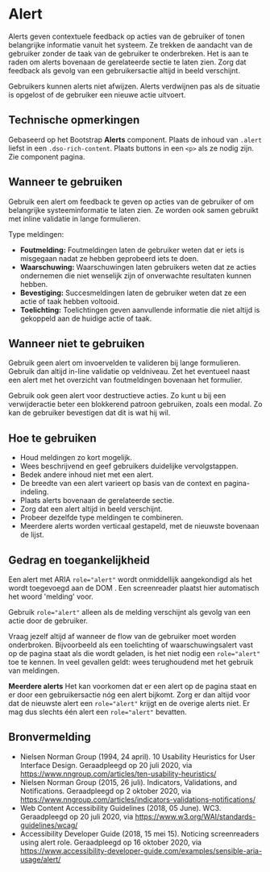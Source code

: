 
# Alert

Alerts geven contextuele feedback op acties van de gebruiker of tonen belangrijke informatie vanuit het systeem. Ze trekken de aandacht van de gebruiker zonder de taak van de gebruiker te onderbreken. Het is aan te raden om alerts bovenaan de gerelateerde sectie te laten zien. Zorg dat feedback als gevolg van een gebruikersactie altijd in beeld verschijnt.

Gebruikers kunnen alerts niet afwijzen. Alerts verdwijnen pas als de situatie is opgelost of de gebruiker een nieuwe actie uitvoert.

<StorybookComponent name="alert" implementations="$all" />

## Technische opmerkingen

Gebaseerd op het Bootstrap **Alerts** component. Plaats de inhoud van `.alert` liefst in een `.dso-rich-content`. Plaats buttons in een `<p>` als ze nodig zijn. Zie component pagina.

## Wanneer te gebruiken

Gebruik een alert om feedback te geven op acties van de gebruiker of om belangrijke systeeminformatie te laten zien. Ze worden ook samen gebruikt met inline validatie in lange formulieren.

Type meldingen:

- **Foutmelding:** Foutmeldingen laten de gebruiker weten dat er iets is misgegaan nadat ze hebben geprobeerd iets te doen.
- **Waarschuwing:** Waarschuwingen laten gebruikers weten dat ze acties ondernemen die niet wenselijk zijn of onverwachte resultaten kunnen hebben.
- **Bevestiging:** Succesmeldingen laten de gebruiker weten dat ze een actie of taak hebben voltooid.
- **Toelichting:** Toelichtingen geven aanvullende informatie die niet altijd is gekoppeld aan de huidige actie of taak.

## Wanneer niet te gebruiken

Gebruik geen alert om invoervelden te valideren bij lange formulieren. Gebruik dan altijd in-line validatie op veldniveau. Zet het eventueel naast een alert met het overzicht van foutmeldingen bovenaan het formulier.

Gebruik ook geen alert voor destructieve acties. Zo kunt u bij een verwijderactie beter een blokkerend patroon gebruiken, zoals een modal. Zo kan de gebruiker bevestigen dat dit is wat hij wil.

## Hoe te gebruiken

- Houd meldingen zo kort mogelijk.
- Wees beschrijvend en geef gebruikers duidelijke vervolgstappen.
- Bedek andere inhoud niet met een alert.
- De breedte van een alert varieert op basis van de context en pagina-indeling.
- Plaats alerts bovenaan de gerelateerde sectie.
- Zorg dat een alert altijd in beeld verschijnt.
- Probeer dezelfde type meldingen te combineren.
- Meerdere alerts worden verticaal gestapeld, met de nieuwste bovenaan de lijst.

## Gedrag en toegankelijkheid

Een alert met ARIA `role="alert"` wordt onmiddellijk aangekondigd als het wordt toegevoegd aan de DOM . Een screenreader plaatst hier automatisch het woord 'melding' voor.

Gebruik `role="alert"` alleen als de melding verschijnt als gevolg van een actie door de gebruiker.

Vraag jezelf altijd af wanneer de flow van de gebruiker moet worden onderbroken. Bijvoorbeeld als een toelichting of waarschuwingsalert vast op de pagina staat als die wordt geladen, is het niet nodig een `role="alert"` toe te kennen. In veel gevallen geldt: wees terughoudend met het gebruik van meldingen.

**Meerdere alerts**
Het kan voorkomen dat er een alert op de pagina staat en er door een gebruikersactie nóg een alert bijkomt. Zorg er dan altijd voor dat de nieuwste alert een `role="alert"` krijgt en de overige alerts niet. Er mag dus slechts één alert een `role="alert"` bevatten.

## Bronvermelding

- Nielsen Norman Group (1994, 24 april). 10 Usability Heuristics for User Interface Design. Geraadpleegd op 20 juli 2020, via https://www.nngroup.com/articles/ten-usability-heuristics/
- Nielsen Norman Group (2015, 26 juli). Indicators, Validations, and Notifications. Geraadpleegd op 2 oktober 2020, via https://www.nngroup.com/articles/indicators-validations-notifications/
- Web Content Accessibility Guidelines (2018, 05 June). WC3. Geraadpleegd op 20 juli 2020, via https://www.w3.org/WAI/standards-guidelines/wcag/
- Accessibility Developer Guide (2018, 15 mei 15). Noticing screenreaders using alert role. Geraadpleegd op 16 oktober 2020, via https://www.accessibility-developer-guide.com/examples/sensible-aria-usage/alert/
